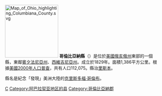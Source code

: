 {{Otheruses|哥倫比亞縣|subject=美國俄亥俄州的一個縣|other=名字類似的縣}}
[[File:Map_of_Ohio_highlighting_Columbiana_County.svg|175px]]
'''哥倫比亞納縣'''（{{lang-en|Columbiana County}}）是位於[[美國|美國]][[俄亥俄州|俄亥俄州]]東部的一個縣，東鄰[[賓夕法尼亞州|賓夕法尼亞州]]、[[西維吉尼亞州|西維吉尼亞州]]。成立於1829年。面積1,386平方公里。根據[[美國2000年人口普查|美國2000年人口普查]]，共有人口112,075。縣治[[里斯本_(俄亥俄州)|里斯本]]。

縣名是紀念「發現」美洲大陸的[[克里斯多福·哥倫布|克里斯多福·哥倫布]]。
{{ohio-stub}}

[[Category:俄亥俄州行政區劃|C]]
[[Category:阿巴拉契亚地区的县|Category:阿巴拉契亚地区的县]]
[[Category:哥倫比亞納郡|Category:哥倫比亞納郡]]